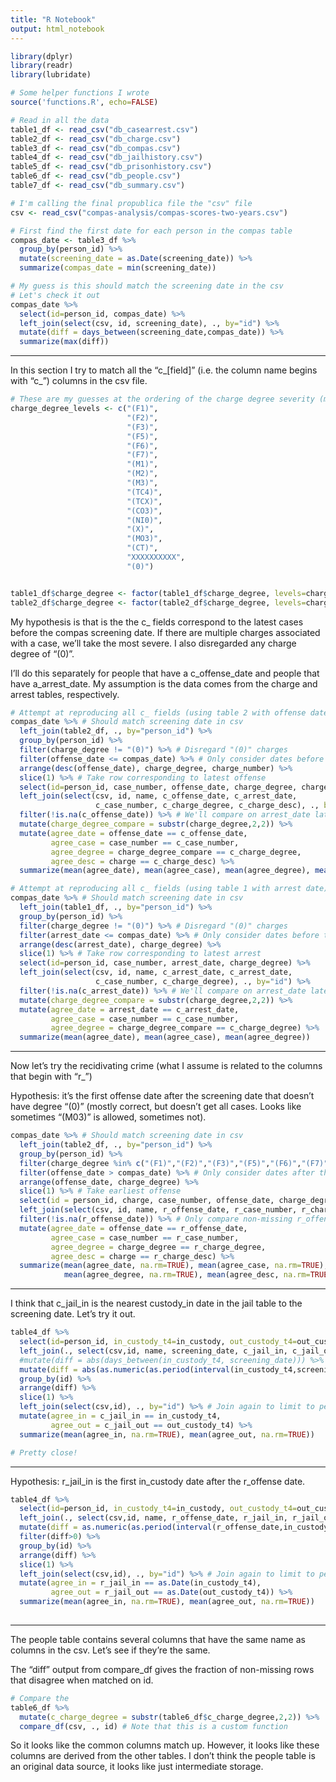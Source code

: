 ```yaml
---
title: "R Notebook"
output: html_notebook
---
```


```r
library(dplyr)
library(readr)
library(lubridate)
```

```r
# Some helper functions I wrote
source('functions.R', echo=FALSE)
```


```r
# Read in all the data
table1_df <- read_csv("db_casearrest.csv")
table2_df <- read_csv("db_charge.csv")
table3_df <- read_csv("db_compas.csv")
table4_df <- read_csv("db_jailhistory.csv")
table5_df <- read_csv("db_prisonhistory.csv")
table6_df <- read_csv("db_people.csv")
table7_df <- read_csv("db_summary.csv")

# I'm calling the final propublica file the "csv" file
csv <- read_csv("compas-analysis/compas-scores-two-years.csv")
```




```r
# First find the first date for each person in the compas table
compas_date <- table3_df %>%
  group_by(person_id) %>%
  mutate(screening_date = as.Date(screening_date)) %>%
  summarize(compas_date = min(screening_date)) 

# My guess is this should match the screening date in the csv
# Let's check it out
compas_date %>%
  select(id=person_id, compas_date) %>%
  left_join(select(csv, id, screening_date), ., by="id") %>%
  mutate(diff = days_between(screening_date,compas_date)) %>%
  summarize(max(diff))
```


-----------

In this section I try to match all the "c_[field]" (i.e. the column name begins with "c_") columns in the csv file. 

```r
# These are my guesses at the ordering of the charge degree severity (more severe to less). This is just a guess.
charge_degree_levels <- c("(F1)",
                          "(F2)",
                          "(F3)",
                          "(F5)",
                          "(F6)",
                          "(F7)",
                          "(M1)",
                          "(M2)",
                          "(M3)",
                          "(TC4)",
                          "(TCX)",
                          "(CO3)",
                          "(NI0)",
                          "(X)",
                          "(MO3)",
                          "(CT)",
                          "XXXXXXXXXX",
                          "(0)")


table1_df$charge_degree <- factor(table1_df$charge_degree, levels=charge_degree_levels, ordered = TRUE)
table2_df$charge_degree <- factor(table2_df$charge_degree, levels=charge_degree_levels, ordered = TRUE)
```


My hypothesis is that is the the c_ fields correspond to the latest cases before the compas screening date. If there are multiple charges associated with a case, we'll take the most severe. I also disregarded any charge degree of "(0)".

I'll do this separately for people that have a c_offense_date and people that have a_arrest_date. My assumption is the data comes from the charge and arrest tables, respectively.

```r
# Attempt at reproducing all c_ fields (using table 2 with offense date)
compas_date %>% # Should match screening date in csv
  left_join(table2_df, ., by="person_id") %>%
  group_by(person_id) %>%
  filter(charge_degree != "(0)") %>% # Disregard "(0)" charges
  filter(offense_date <= compas_date) %>% # Only consider dates before the compas_date
  arrange(desc(offense_date), charge_degree, charge_number) %>%
  slice(1) %>% # Take row corresponding to latest offense
  select(id=person_id, case_number, offense_date, charge_degree, charge) %>%
  left_join(select(csv, id, name, c_offense_date, c_arrest_date, 
                   c_case_number, c_charge_degree, c_charge_desc), ., by="id") %>%
  filter(!is.na(c_offense_date)) %>% # We'll compare on arrest_date later
  mutate(charge_degree_compare = substr(charge_degree,2,2)) %>%
  mutate(agree_date = offense_date == c_offense_date,
         agree_case = case_number == c_case_number,
         agree_degree = charge_degree_compare == c_charge_degree,
         agree_desc = charge == c_charge_desc) %>%
  summarize(mean(agree_date), mean(agree_case), mean(agree_degree), mean(agree_desc, na.rm=TRUE))
```


```r
# Attempt at reproducing all c_ fields (using table 1 with arrest date)
compas_date %>% # Should match screening date in csv
  left_join(table1_df, ., by="person_id") %>%
  group_by(person_id) %>%
  filter(charge_degree != "(0)") %>% # Disregard "(0)" charges
  filter(arrest_date <= compas_date) %>% # Only consider dates before the compas_date
  arrange(desc(arrest_date), charge_degree) %>%
  slice(1) %>% # Take row corresponding to latest arrest
  select(id=person_id, case_number, arrest_date, charge_degree) %>%
  left_join(select(csv, id, name, c_arrest_date, c_arrest_date, 
                   c_case_number, c_charge_degree), ., by="id") %>%
  filter(!is.na(c_arrest_date)) %>% # We'll compare on arrest_date later
  mutate(charge_degree_compare = substr(charge_degree,2,2)) %>%
  mutate(agree_date = arrest_date == c_arrest_date,
         agree_case = case_number == c_case_number,
         agree_degree = charge_degree_compare == c_charge_degree) %>%
  summarize(mean(agree_date), mean(agree_case), mean(agree_degree))
```


--------

Now let's try the recidivating crime (what I assume is related to the columns that begin with "r_")

Hypothesis: it's the first offense date after the screening date that doesn't have degree "(0)" (mostly correct, but doesn't get all cases. Looks like sometimes "(M03)" is allowed, sometimes not).

```r
compas_date %>% # Should match screening date in csv
  left_join(table2_df, ., by="person_id") %>%
  group_by(person_id) %>%
  filter(charge_degree %in% c("(F1)","(F2)","(F3)","(F5)","(F6)","(F7)","(M1)","(M2)","(M3)")) %>%
  filter(offense_date > compas_date) %>% # Only consider dates after the compas_date
  arrange(offense_date, charge_degree) %>%
  slice(1) %>% # Take earliest offense
  select(id = person_id, charge, case_number, offense_date, charge_degree) %>%
  left_join(select(csv, id, name, r_offense_date, r_case_number, r_charge_degree, r_charge_desc), ., by="id") %>%
  filter(!is.na(r_offense_date)) %>% # Only compare non-missing r_offense_dates 
  mutate(agree_date = offense_date == r_offense_date,
         agree_case = case_number == r_case_number,
         agree_degree = charge_degree == r_charge_degree,
         agree_desc = charge == r_charge_desc) %>%
  summarize(mean(agree_date, na.rm=TRUE), mean(agree_case, na.rm=TRUE), 
            mean(agree_degree, na.rm=TRUE), mean(agree_desc, na.rm=TRUE))


```

------------------------------

I think that c_jail_in is the nearest custody_in date in the jail table to the screening date. Let's try it out.

```r
table4_df %>%
  select(id=person_id, in_custody_t4=in_custody, out_custody_t4=out_custody) %>%
  left_join(., select(csv,id, name, screening_date, c_jail_in, c_jail_out), by="id") %>%
  #mutate(diff = abs(days_between(in_custody_t4, screening_date))) %>%
  mutate(diff = abs(as.numeric(as.period(interval(in_custody_t4,screening_date)), "seconds"))) %>%
  group_by(id) %>%
  arrange(diff) %>%
  slice(1) %>%
  left_join(select(csv,id), ., by="id") %>% # Join again to limit to people in csv
  mutate(agree_in = c_jail_in == in_custody_t4,
         agree_out = c_jail_out == out_custody_t4) %>%
  summarize(mean(agree_in, na.rm=TRUE), mean(agree_out, na.rm=TRUE))

# Pretty close!
```


------------------------------

Hypothesis: r_jail_in is the first in_custody date after the r_offense date.

```r
table4_df %>%
  select(id=person_id, in_custody_t4=in_custody, out_custody_t4=out_custody) %>%
  left_join(., select(csv,id, name, r_offense_date, r_jail_in, r_jail_out), by="id") %>%
  mutate(diff = as.numeric(as.period(interval(r_offense_date,in_custody_t4), "seconds"))) %>%
  filter(diff>0) %>%
  group_by(id) %>%
  arrange(diff) %>%
  slice(1) %>%
  left_join(select(csv,id), ., by="id") %>% # Join again to limit to people in csv
  mutate(agree_in = r_jail_in == as.Date(in_custody_t4),
         agree_out = r_jail_out == as.Date(out_custody_t4)) %>%
  summarize(mean(agree_in, na.rm=TRUE), mean(agree_out, na.rm=TRUE))
  
```

------------------------------

The people table contains several columns that have the same name as columns in the csv. Let's see if they're the same.

The "diff" output from compare_df gives the fraction of non-missing rows that disagree when matched on id.

```r
# Compare the 
table6_df %>%
  mutate(c_charge_degree = substr(table6_df$c_charge_degree,2,2)) %>% 
  compare_df(csv, ., id) # Note that this is a custom function
```

So it looks like the common columns match up. However, it looks like these columns are derived from the other tables. I don't think the people table is an original data source, it looks like just intermediate storage.
